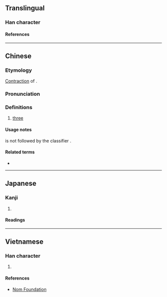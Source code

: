 {{character info/new}}
==Translingual==

===Han character===
{{Han char|rn=9|rad=人|as=03|sn=5|four=21211|canj=OMMM|ids=⿰亻三}}

====References====
{{Han ref|kx=0094.051|dkj=00397|hdz=10112.010|uh=4EE8}}

----

==Chinese==
{{zh-forms}}

===Etymology===
[[contraction|Contraction]] of {{l|zh|[[三]][[個]]}}.

===Pronunciation===
{{zh-pron
|m=sā
|c=saam1
|mc=
|oc=
|ma=
|cat=num
}}

===Definitions===
{{zh-hanzi}}

# {{lb|zh|chiefly|Mandarin|colloquial}} [[three]]

====Usage notes====
{{lang|zh|仨}} is not followed by the classifier {{zh-l|個}}.

====Related terms====
* {{zh-l|倆}}

----

==Japanese==

===Kanji===
{{ja-kanji|grade=|rs=人03}}

# {{defn|lang=ja|sort=人03}}

====Readings====
{{ja-readings|goon=[[さ]] (sa)|kanon=[[さ]] (sa)}}

----

==Vietnamese==

===Han character===
{{vi-hantu|[[tam]]|rs=人03}}

# {{defn|lang=vi|sort=人03}}

====References====
* [http://nomfoundation.org/common/nom_details.php?codepoint=4ee8 Nom Foundation]